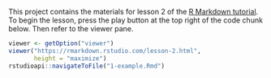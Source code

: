 This project contains the materials for lesson 2 of the [R Markdown tutorial](https://rmarkdown.rstudio.com/lesson-2.html). To begin the lesson, press the play button at the top right of the code chunk below. Then refer to the viewer pane.

```r
viewer <- getOption("viewer")
viewer("https://rmarkdown.rstudio.com/lesson-2.html", 
       height = "maximize")
rstudioapi::navigateToFile("1-example.Rmd")
```


